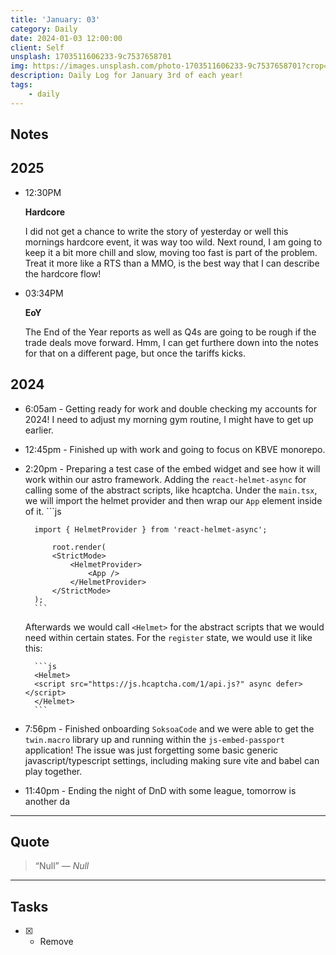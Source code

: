 ```yaml
---
title: 'January: 03'
category: Daily
date: 2024-01-03 12:00:00
client: Self
unsplash: 1703511606233-9c7537658701
img: https://images.unsplash.com/photo-1703511606233-9c7537658701?crop=entropy&cs=srgb&fm=jpg&ixid=MnwzNjM5Nzd8MHwxfHJhbmRvbXx8fHx8fHx8fDE2ODE3NDg2ODY&ixlib=rb-4.0.3&q=85
description: Daily Log for January 3rd of each year!
tags:
    - daily
---
```




## Notes

## 2025

-   12:30PM

    **Hardcore**

    I did not get a chance to write the story of yesterday or well this mornings hardcore event, it was way too wild.
    Next round, I am going to keep it a bit more chill and slow, moving too fast is part of the problem.
    Treat it more like a RTS than a MMO, is the best way that I can describe the hardcore flow!

-   03:34PM

    **EoY**

    The End of the Year reports as well as Q4s are going to be rough if the trade deals move forward.
    Hmm, I can get furthere down into the notes for that on a different page, but once the tariffs kicks.

## 2024

- 6:05am - Getting ready for work and double checking my accounts for 2024!
    I need to adjust my morning gym routine, I might have to get up earlier.

- 12:45pm - Finished up with work and going to focus on KBVE monorepo.

- 2:20pm - Preparing a test case of the embed widget and see how it will work within our astro framework.
    Adding the `react-helmet-async` for calling some of the abstract scripts, like hcaptcha.
    Under the `main.tsx`, we will import the helmet provider and then wrap our `App` element inside of it.
        ```js

        import { HelmetProvider } from 'react-helmet-async';

            root.render(
            <StrictMode>
                <HelmetProvider>
                    <App />
                </HelmetProvider>
            </StrictMode>
        );
        ```
    Afterwards we would call `<Helmet>` for the abstract scripts that we would need within certain states.
    For the `register` state, we would use it like this:

        ```js
        <Helmet>        
        <script src="https://js.hcaptcha.com/1/api.js?" async defer></script>
        </Helmet>
        ```

- 7:56pm - Finished onboarding `SoksoaCode` and we were able to get the `twin.macro` library up and running within the `js-embed-passport` application!
    The issue was just forgetting some basic generic javascript/typescript settings, including making sure vite and babel can play together.

- 11:40pm - Ending the night of DnD with some league, tomorrow is another da

---

<Adsense />

## Quote

>  “Null” 
>  — <cite>Null</cite>

---

## Tasks

- [X] - Remove
